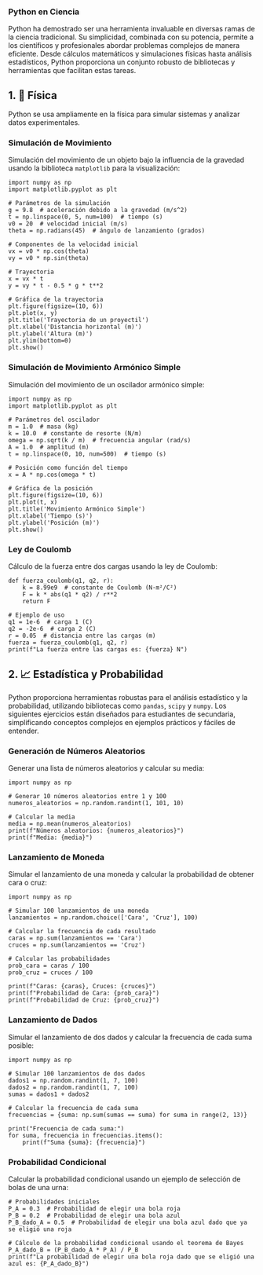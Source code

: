 ### Python en Ciencia

Python ha demostrado ser una herramienta invaluable en diversas ramas de la ciencia tradicional. Su simplicidad, combinada con su potencia, permite a los científicos y profesionales abordar problemas complejos de manera eficiente. Desde cálculos matemáticos y simulaciones físicas hasta análisis estadísticos, Python proporciona un conjunto robusto de bibliotecas y herramientas que facilitan estas tareas.

## 1. 🔬 Física

Python se usa ampliamente en la física para simular sistemas y analizar datos experimentales.

### Simulación de Movimiento

Simulación del movimiento de un objeto bajo la influencia de la gravedad usando la biblioteca `matplotlib` para la visualización:

```pyodide-python
import numpy as np
import matplotlib.pyplot as plt

# Parámetros de la simulación
g = 9.8  # aceleración debido a la gravedad (m/s^2)
t = np.linspace(0, 5, num=100)  # tiempo (s)
v0 = 20  # velocidad inicial (m/s)
theta = np.radians(45)  # ángulo de lanzamiento (grados)

# Componentes de la velocidad inicial
vx = v0 * np.cos(theta)
vy = v0 * np.sin(theta)

# Trayectoria
x = vx * t
y = vy * t - 0.5 * g * t**2

# Gráfica de la trayectoria
plt.figure(figsize=(10, 6))
plt.plot(x, y)
plt.title('Trayectoria de un proyectil')
plt.xlabel('Distancia horizontal (m)')
plt.ylabel('Altura (m)')
plt.ylim(bottom=0)
plt.show()
```

### Simulación de Movimiento Armónico Simple

Simulación del movimiento de un oscilador armónico simple:

```pyodide-python
import numpy as np
import matplotlib.pyplot as plt

# Parámetros del oscilador
m = 1.0  # masa (kg)
k = 10.0  # constante de resorte (N/m)
omega = np.sqrt(k / m)  # frecuencia angular (rad/s)
A = 1.0  # amplitud (m)
t = np.linspace(0, 10, num=500)  # tiempo (s)

# Posición como función del tiempo
x = A * np.cos(omega * t)

# Gráfica de la posición
plt.figure(figsize=(10, 6))
plt.plot(t, x)
plt.title('Movimiento Armónico Simple')
plt.xlabel('Tiempo (s)')
plt.ylabel('Posición (m)')
plt.show()
```

### Ley de Coulomb

Cálculo de la fuerza entre dos cargas usando la ley de Coulomb:

```pyodide-python
def fuerza_coulomb(q1, q2, r):
    k = 8.99e9  # constante de Coulomb (N·m²/C²)
    F = k * abs(q1 * q2) / r**2
    return F

# Ejemplo de uso
q1 = 1e-6  # carga 1 (C)
q2 = -2e-6  # carga 2 (C)
r = 0.05  # distancia entre las cargas (m)
fuerza = fuerza_coulomb(q1, q2, r)
print(f"La fuerza entre las cargas es: {fuerza} N")
```

## 2. 📈 Estadística y Probabilidad

Python proporciona herramientas robustas para el análisis estadístico y la probabilidad, utilizando bibliotecas como `pandas`, `scipy` y `numpy`. Los siguientes ejercicios están diseñados para estudiantes de secundaria, simplificando conceptos complejos en ejemplos prácticos y fáciles de entender.

### Generación de Números Aleatorios

Generar una lista de números aleatorios y calcular su media:

```pyodide-python
import numpy as np

# Generar 10 números aleatorios entre 1 y 100
numeros_aleatorios = np.random.randint(1, 101, 10)

# Calcular la media
media = np.mean(numeros_aleatorios)
print(f"Números aleatorios: {numeros_aleatorios}")
print(f"Media: {media}")
```

### Lanzamiento de Moneda

Simular el lanzamiento de una moneda y calcular la probabilidad de obtener cara o cruz:

```pyodide-python
import numpy as np

# Simular 100 lanzamientos de una moneda
lanzamientos = np.random.choice(['Cara', 'Cruz'], 100)

# Calcular la frecuencia de cada resultado
caras = np.sum(lanzamientos == 'Cara')
cruces = np.sum(lanzamientos == 'Cruz')

# Calcular las probabilidades
prob_cara = caras / 100
prob_cruz = cruces / 100

print(f"Caras: {caras}, Cruces: {cruces}")
print(f"Probabilidad de Cara: {prob_cara}")
print(f"Probabilidad de Cruz: {prob_cruz}")
```

### Lanzamiento de Dados

Simular el lanzamiento de dos dados y calcular la frecuencia de cada suma posible:

```pyodide-python
import numpy as np

# Simular 100 lanzamientos de dos dados
dados1 = np.random.randint(1, 7, 100)
dados2 = np.random.randint(1, 7, 100)
sumas = dados1 + dados2

# Calcular la frecuencia de cada suma
frecuencias = {suma: np.sum(sumas == suma) for suma in range(2, 13)}

print("Frecuencia de cada suma:")
for suma, frecuencia in frecuencias.items():
    print(f"Suma {suma}: {frecuencia}")
```

### Probabilidad Condicional

Calcular la probabilidad condicional usando un ejemplo de selección de bolas de una urna:

```pyodide-python
# Probabilidades iniciales
P_A = 0.3  # Probabilidad de elegir una bola roja
P_B = 0.2  # Probabilidad de elegir una bola azul
P_B_dado_A = 0.5  # Probabilidad de elegir una bola azul dado que ya se eligió una roja

# Cálculo de la probabilidad condicional usando el teorema de Bayes
P_A_dado_B = (P_B_dado_A * P_A) / P_B
print(f"La probabilidad de elegir una bola roja dado que se eligió una azul es: {P_A_dado_B}")
```
